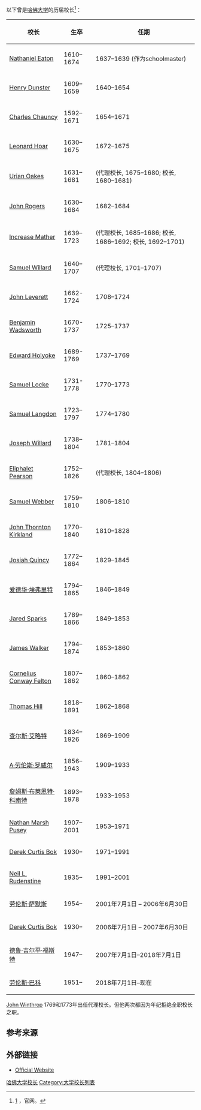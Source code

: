 以下曾是[[哈佛大学|哈佛大学]]的历届校长<ref>[http://www.harvard.edu/about-harvard/harvard-glance/history-presidency] {{Wayback|url=http://www.harvard.edu/about-harvard/harvard-glance/history-presidency |date=20201208215653 }}，官网。</ref>：

{| class="wikitable"
|-
! 校长 !! 生卒 !! 任期
|-
|[[Nathaniel_Eaton|Nathaniel Eaton]] || 1610–1674 || 1637–1639 (作为schoolmaster)
|-
|[[Henry_Dunster|Henry Dunster]] || 1609–1659 || 1640–1654
|-
|[[Charles_Chauncy|Charles Chauncy]] || 1592–1671 || 1654–1671
|-
|[[Leonard_Hoar|Leonard Hoar]] || 1630–1675 || 1672–1675
|-
|[[Urian_Oakes|Urian Oakes]] || 1631–1681 || (代理校长, 1675–1680; 校长, 1680–1681)
|-
|[[John_Rogers_(Harvard)|John Rogers]] || 1630–1684 || 1682–1684
|-
|[[Increase_Mather|Increase Mather]] || 1639–1723 || (代理校长, 1685–1686; 校长, 1686–1692; 校长, 1692–1701)
|-
|[[Samuel_Willard|Samuel Willard]] || 1640–1707 || (代理校长, 1701–1707)
|-
|[[John_Leverett_the_Younger|John Leverett]] || 1662-1724 || 1708–1724
|-
|[[Benjamin_Wadsworth|Benjamin Wadsworth]] || 1670-1737 || 1725–1737
|-
|[[Edward_Holyoke|Edward Holyoke]] || 1689-1769 || 1737–1769
|-
|[[Samuel_Locke|Samuel Locke]] || 1731-1778 || 1770–1773
|-
|[[Samuel_Langdon|Samuel Langdon]] || 1723–1797 || 1774–1780
|-
|[[Joseph_Willard|Joseph Willard]] || 1738–1804 || 1781–1804
|-
|[[Eliphalet_Pearson|Eliphalet Pearson]] || 1752–1826 || (代理校长, 1804–1806)
|-
|[[Samuel_Webber|Samuel Webber]] || 1759–1810 || 1806–1810
|-
|[[John_Thornton_Kirkland|John Thornton Kirkland]] || 1770–1840 || 1810–1828
|-
|[[Josiah_Quincy_III|Josiah Quincy]] || 1772–1864 || 1829–1845
|-
|[[爱德华·埃弗里特|爱德华·埃弗里特]] || 1794–1865 || 1846–1849
|-
|[[Jared_Sparks|Jared Sparks]] || 1789–1866 || 1849–1853
|-
|[[James_Walker_(Harvard)|James Walker]] || 1794–1874 || 1853–1860
|-
|[[Cornelius_Conway_Felton|Cornelius Conway Felton]] || 1807–1862 || 1860–1862
|-
|[[Thomas_Hill_(clergyman)|Thomas Hill]] || 1818–1891 || 1862–1868
|-
|[[查尔斯·艾略特|查尔斯·艾略特]] || 1834–1926 || 1869–1909
|-
|[[A·劳伦斯·罗威尔|A·劳伦斯·罗威尔]] || 1856–1943 || 1909–1933
|-
|[[詹姆斯·布莱恩特·科南特|詹姆斯·布莱恩特·科南特]] || 1893–1978 || 1933–1953
|-
|[[Nathan_Marsh_Pusey|Nathan Marsh Pusey]] || 1907–2001 || 1953–1971
|-
|[[Derek_Curtis_Bok|Derek Curtis Bok]] || 1930– || 1971–1991
|-
|[[Neil_L._Rudenstine|Neil L. Rudenstine]] || 1935– || 1991–2001
|-
|[[劳伦斯·萨默斯|劳伦斯·萨默斯]] || 1954– || 2001年7月1日 – 2006年6月30日
|-
|[[Derek_Bok|Derek Curtis Bok]] || 1930– || 2006年7月1日 – 2007年6月30日
|-
|[[德鲁·吉尔平·福斯特|德鲁·吉尔平·福斯特]] || 1947– || 2007年7月1日–2018年7月1日
|-
|[[劳伦斯·巴科|劳伦斯·巴科]] || 1951– || 2018年7月1日–现在
|}
[[John_Winthrop_(educator)|John Winthrop]] 1769和1773年出任代理校长。但他两次都因为年纪拒绝全职校长之职。

==参考来源==
{{reflist}}

==外部链接==
*[https://web.archive.org/web/20070630211231/http://www.president.harvard.edu/ Official Website]

{{哈佛大学}}
[[Category:哈佛大学校长|]]
[[Category:大学校长列表|Category:大学校长列表]]